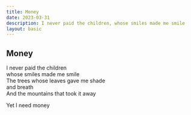 ```yaml
---
title: Money
date: 2023-03-31
description: I never paid the children, whose smiles made me smile
layout: basic
---
```


## Money

I never paid the children<br />
whose smiles made me smile<br />
The trees whose leaves gave me shade<br />
and breath<br />
And the mountains that took it away

Yet I need money
